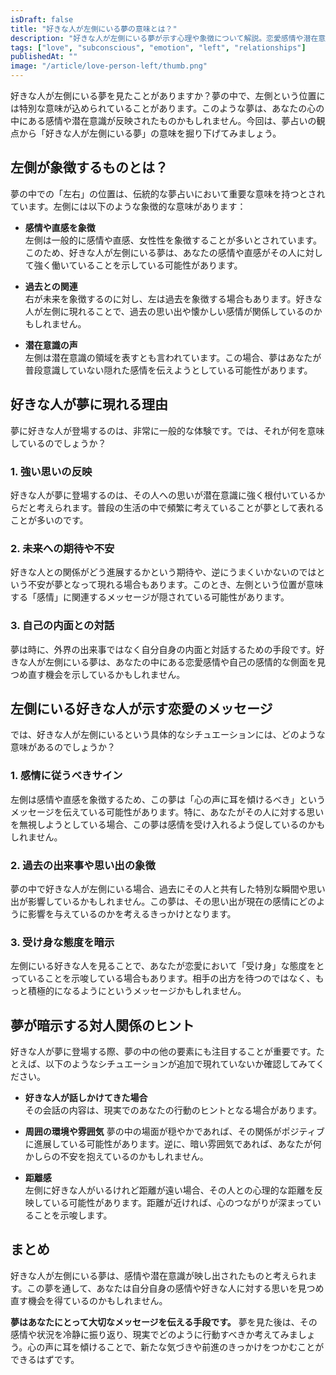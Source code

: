 ```yaml
---
isDraft: false
title: "好きな人が左側にいる夢の意味とは？"
description: "好きな人が左側にいる夢が示す心理や象徴について解説。恋愛感情や潜在意識のメッセージを紐解き、夢占いと心理学の視点から考察します。"
tags: ["love", "subconscious", "emotion", "left", "relationships"]
publishedAt: ""
image: "/article/love-person-left/thumb.png"
---
```


好きな人が左側にいる夢を見たことがありますか？夢の中で、左側という位置には特別な意味が込められていることがあります。このような夢は、あなたの心の中にある感情や潜在意識が反映されたものかもしれません。今回は、夢占いの観点から「好きな人が左側にいる夢」の意味を掘り下げてみましょう。

<TableOfContents />

## 左側が象徴するものとは？

夢の中での「左右」の位置は、伝統的な夢占いにおいて重要な意味を持つとされています。左側には以下のような象徴的な意味があります：

- <strong>感情や直感を象徴</strong>
  <br />
  左側は一般的に感情や直感、女性性を象徴することが多いとされています。このため、好きな人が左側にいる夢は、あなたの感情や直感がその人に対して強く働いていることを示している可能性があります。

- <strong>過去との関連</strong>
  <br />
  右が未来を象徴するのに対し、左は過去を象徴する場合もあります。好きな人が左側に現れることで、過去の思い出や懐かしい感情が関係しているのかもしれません。

- <strong>潜在意識の声</strong>
  <br />
  左側は潜在意識の領域を表すとも言われています。この場合、夢はあなたが普段意識していない隠れた感情を伝えようとしている可能性があります。

## 好きな人が夢に現れる理由

夢に好きな人が登場するのは、非常に一般的な体験です。では、それが何を意味しているのでしょうか？

### 1. 強い思いの反映

好きな人が夢に登場するのは、その人への思いが潜在意識に強く根付いているからだと考えられます。普段の生活の中で頻繁に考えていることが夢として表れることが多いのです。

### 2. 未来への期待や不安

好きな人との関係がどう進展するかという期待や、逆にうまくいかないのではという不安が夢となって現れる場合もあります。このとき、左側という位置が意味する「感情」に関連するメッセージが隠されている可能性があります。

### 3. 自己の内面との対話

夢は時に、外界の出来事ではなく自分自身の内面と対話するための手段です。好きな人が左側にいる夢は、あなたの中にある恋愛感情や自己の感情的な側面を見つめ直す機会を示しているかもしれません。

## 左側にいる好きな人が示す恋愛のメッセージ

では、好きな人が左側にいるという具体的なシチュエーションには、どのような意味があるのでしょうか？

### 1. 感情に従うべきサイン

左側は感情や直感を象徴するため、この夢は「心の声に耳を傾けるべき」というメッセージを伝えている可能性があります。特に、あなたがその人に対する思いを無視しようとしている場合、この夢は感情を受け入れるよう促しているのかもしれません。

### 2. 過去の出来事や思い出の象徴

夢の中で好きな人が左側にいる場合、過去にその人と共有した特別な瞬間や思い出が影響しているかもしれません。この夢は、その思い出が現在の感情にどのように影響を与えているのかを考えるきっかけとなります。

### 3. 受け身な態度を暗示

左側にいる好きな人を見ることで、あなたが恋愛において「受け身」な態度をとっていることを示唆している場合もあります。相手の出方を待つのではなく、もっと積極的になるようにというメッセージかもしれません。

## 夢が暗示する対人関係のヒント

好きな人が夢に登場する際、夢の中の他の要素にも注目することが重要です。たとえば、以下のようなシチュエーションが追加で現れていないか確認してみてください。

- <strong>好きな人が話しかけてきた場合</strong>
  <br />
  その会話の内容は、現実でのあなたの行動のヒントとなる場合があります。

- <strong>周囲の環境や雰囲気</strong>
  夢の中の場面が穏やかであれば、その関係がポジティブに進展している可能性があります。逆に、暗い雰囲気であれば、あなたが何かしらの不安を抱えているのかもしれません。

- <strong>距離感</strong>
  <br />
  左側に好きな人がいるけれど距離が遠い場合、その人との心理的な距離を反映している可能性があります。距離が近ければ、心のつながりが深まっていることを示唆します。

## まとめ

好きな人が左側にいる夢は、感情や潜在意識が映し出されたものと考えられます。この夢を通して、あなたは自分自身の感情や好きな人に対する思いを見つめ直す機会を得ているのかもしれません。

<strong>夢はあなたにとって大切なメッセージを伝える手段です。</strong>
夢を見た後は、その感情や状況を冷静に振り返り、現実でどのように行動すべきか考えてみましょう。心の声に耳を傾けることで、新たな気づきや前進のきっかけをつかむことができるはずです。
